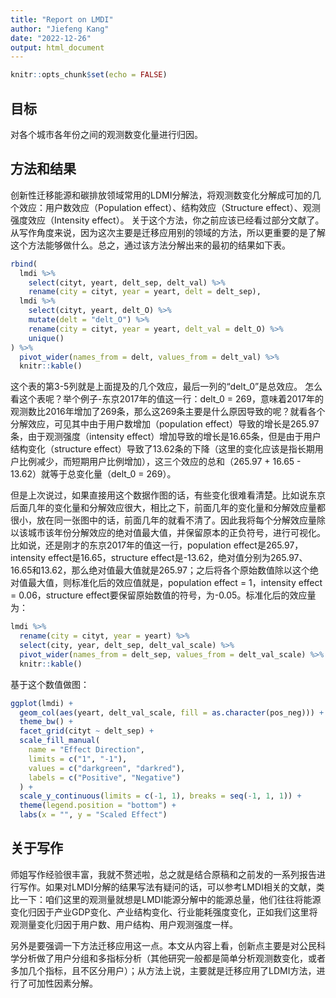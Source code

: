 ```yaml
---
title: "Report on LMDI"
author: "Jiefeng Kang"
date: "2022-12-26"
output: html_document
---
```


```r
knitr::opts_chunk$set(echo = FALSE)
```

## 目标

对各个城市各年份之间的观测数变化量进行归因。

## 方法和结果

创新性迁移能源和碳排放领域常用的LDMI分解法，将观测数变化分解成可加的几个效应：用户数效应（Population effect）、结构效应（Structure effect）、观测强度效应（Intensity effect）。
关于这个方法，你之前应该已经看过部分文献了。从写作角度来说，因为这次主要是迁移应用别的领域的方法，所以更重要的是了解这个方法能够做什么。总之，通过该方法分解出来的最初的结果如下表。

```r
rbind(
  lmdi %>% 
    select(cityt, yeart, delt_sep, delt_val) %>% 
    rename(city = cityt, year = yeart, delt = delt_sep), 
  lmdi %>% 
    select(cityt, yeart, delt_O) %>% 
    mutate(delt = "delt_O") %>% 
    rename(city = cityt, year = yeart, delt_val = delt_O) %>% 
    unique()
) %>% 
  pivot_wider(names_from = delt, values_from = delt_val) %>% 
  knitr::kable()
```

这个表的第3-5列就是上面提及的几个效应，最后一列的“delt_0”是总效应。
怎么看这个表呢？举个例子-东京2017年的值这一行：delt_0 = 269，意味着2017年的观测数比2016年增加了269条，那么这269条主要是什么原因导致的呢？就看各个分解效应，可见其中由于用户数增加（population effect）导致的增长是265.97条，由于观测强度（intensity effect）增加导致的增长是16.65条，但是由于用户结构变化（structure effect）导致了13.62条的下降（这里的变化应该是指长期用户比例减少，而短期用户比例增加），这三个效应的总和（265.97 + 16.65 - 13.62）就等于总变化量（delt_0 = 269）。

但是上次说过，如果直接用这个数据作图的话，有些变化很难看清楚。比如说东京后面几年的变化量和分解效应很大，相比之下，前面几年的变化量和分解效应量都很小，放在同一张图中的话，前面几年的就看不清了。因此我将每个分解效应量除以该城市该年份分解效应的绝对值最大值，并保留原本的正负符号，进行可视化。比如说，还是刚才的东京2017年的值这一行，population effect是265.97，intensity effect是16.65，structure effect是-13.62，绝对值分别为265.97、16.65和13.62，那么绝对值最大值就是265.97；之后将各个原始数值除以这个绝对值最大值，则标准化后的效应值就是，population effect = 1，intensity effect = 0.06，structure effect要保留原始数值的符号，为-0.05。标准化后的效应量为：

```r
lmdi %>% 
  rename(city = cityt, year = yeart) %>% 
  select(city, year, delt_sep, delt_val_scale) %>% 
  pivot_wider(names_from = delt_sep, values_from = delt_val_scale) %>% 
  knitr::kable()
```

基于这个数值做图：

```r
ggplot(lmdi) +
  geom_col(aes(yeart, delt_val_scale, fill = as.character(pos_neg))) +
  theme_bw() +
  facet_grid(cityt ~ delt_sep) +
  scale_fill_manual(
    name = "Effect Direction",
    limits = c("1", "-1"),
    values = c("darkgreen", "darkred"),
    labels = c("Positive", "Negative")
  ) +
  scale_y_continuous(limits = c(-1, 1), breaks = seq(-1, 1, 1)) +
  theme(legend.position = "bottom") + 
  labs(x = "", y = "Scaled Effect")
```

## 关于写作

师姐写作经验很丰富，我就不赘述啦，总之就是结合原稿和之前发的一系列报告进行写作。如果对LMDI分解的结果写法有疑问的话，可以参考LMDI相关的文献，类比一下：咱们这里的观测量就想是LMDI能源分解中的能源总量，他们往往将能源变化归因于产业GDP变化、产业结构变化、行业能耗强度变化，正如我们这里将观测量变化归因于用户数、用户结构、用户观测强度一样。

另外是要强调一下方法迁移应用这一点。本文从内容上看，创新点主要是对公民科学分析做了用户分组和多指标分析（其他研究一般都是简单分析观测数变化，或者多加几个指标，且不区分用户）；从方法上说，主要就是迁移应用了LDMI方法，进行了可加性因素分解。
